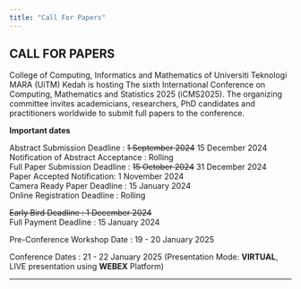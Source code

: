 ```yaml
---
title: "Call For Papers"
---
```


## CALL FOR PAPERS\

College of Computing, Informatics and Mathematics of Universiti Teknologi MARA (UiTM) Kedah is hosting The sixth International Conference on Computing, Mathematics and Statistics 2025 (iCMS2025). The organizing committee invites academicians, researchers, PhD candidates and practitioners worldwide to submit full papers to the conference. \

**Important dates**
  
Abstract Submission Deadline : ~~1 September 2024~~ 15 December 2024\
Notification of Abstract Acceptance : Rolling\
Full Paper Submission Deadline : ~~15 October 2024~~ 31 December 2024\
Paper Accepted Notification: 1 November 2024\
Camera Ready Paper Deadline : 15 January 2024\
Online Registration Deadline : Rolling\

~~Early Bird Deadline : 1 December 2024~~\
Full Payment Deadline : 15 January 2024\

Pre-Conference Workshop Date : 19 - 20 January 2025\

Conference Dates : 21 - 22 January 2025 (Presentation Mode: **VIRTUAL**, LIVE presentation using **WEBEX** Platform)\

---
